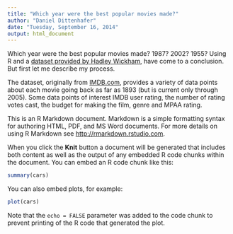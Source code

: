 ```yaml
---
title: "Which year were the best popular movies made?"
author: "Daniel Dittenhafer"
date: "Tuesday, September 16, 2014"
output: html_document
---
```


Which year were the best popular movies made? 1987? 2002? 1955? Using R and a [dataset provided by Hadley Wickham](http://had.co.nz/data/movies/), have come to a conclusion. But first let me describe my process.

The dataset, originally from [IMDB.com](http://IMBD.com/), provides a variety of data points about each movie going back
as far as 1893 (but is current only through 2005). Some data points of interest IMDB user rating, the number of rating
votes cast, the budget for making the film, genre and MPAA rating.

This is an R Markdown document. Markdown is a simple formatting syntax for authoring HTML, PDF, and MS Word documents. For more details on using R Markdown see <http://rmarkdown.rstudio.com>.

When you click the **Knit** button a document will be generated that includes both content as well as the output of any embedded R code chunks within the document. You can embed an R code chunk like this:

```r
summary(cars)
```

You can also embed plots, for example:

```r
plot(cars)
```

Note that the `echo = FALSE` parameter was added to the code chunk to prevent printing of the R code that generated the plot.
